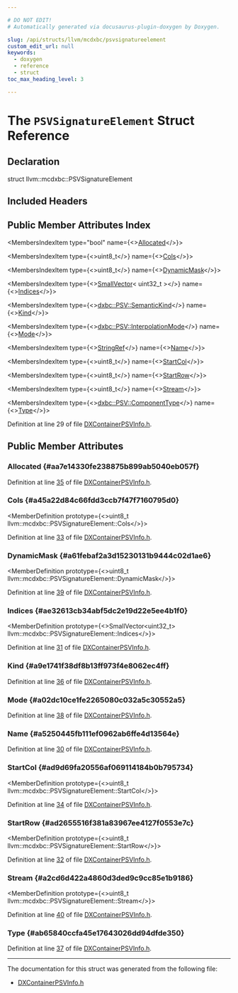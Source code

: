```yaml
---

# DO NOT EDIT!
# Automatically generated via docusaurus-plugin-doxygen by Doxygen.

slug: /api/structs/llvm/mcdxbc/psvsignatureelement
custom_edit_url: null
keywords:
  - doxygen
  - reference
  - struct
toc_max_heading_level: 3

---
```





# The `PSVSignatureElement` Struct Reference

<DoxygenPage pluginConfig={pluginConfig}>



## Declaration

<CodeBlock>struct llvm::mcdxbc::PSVSignatureElement</CodeBlock>

## Included Headers

<IncludesList>
<IncludesListItem
  filePath="llvm/MC/DXContainerPSVInfo.h"
  permalink="/docs/api/files/include/include/llvm/include/llvm/mc/dxcontainerpsvinfo-h"
  isLocal="true" />
</IncludesList>

## Public Member Attributes Index

<MembersIndex>

<MembersIndexItem
  type="bool"
  name={<><a href="#aa7e14330fe238875b899ab5040eb057f">Allocated</a></>}>
</MembersIndexItem>

<MembersIndexItem
  type={<>uint8&#95;t</>}
  name={<><a href="#a45a22d84c66fdd3ccb7f47f7160795d0">Cols</a></>}>
</MembersIndexItem>

<MembersIndexItem
  type={<>uint8&#95;t</>}
  name={<><a href="#a61febaf2a3d15230131b9444c02d1ae6">DynamicMask</a></>}>
</MembersIndexItem>

<MembersIndexItem
  type={<><a href="/docs/api/classes/llvm/smallvector">SmallVector</a>&lt; uint32&#95;t &gt;</>}
  name={<><a href="#ae32613cb34abf5dc2e19d22e5ee4b1f0">Indices</a></>}>
</MembersIndexItem>

<MembersIndexItem
  type={<><a href="/docs/api/namespaces/llvm/dxbc/psv/#a46bbed77958063a38334f15d2fb08e37">dxbc::PSV::SemanticKind</a></>}
  name={<><a href="#a9e1741f38df8b13ff973f4e8062ec4ff">Kind</a></>}>
</MembersIndexItem>

<MembersIndexItem
  type={<><a href="/docs/api/namespaces/llvm/dxbc/psv/#a920feca1650f1696430f077e1a3e8df3">dxbc::PSV::InterpolationMode</a></>}
  name={<><a href="#a02dc10ce1fe2265080c032a5c30552a5">Mode</a></>}>
</MembersIndexItem>

<MembersIndexItem
  type={<><a href="/docs/api/classes/llvm/stringref">StringRef</a></>}
  name={<><a href="#a5250445fb111ef0962ab6ffe4d13564e">Name</a></>}>
</MembersIndexItem>

<MembersIndexItem
  type={<>uint8&#95;t</>}
  name={<><a href="#ad9d69fa20556af069114184b0b795734">StartCol</a></>}>
</MembersIndexItem>

<MembersIndexItem
  type={<>uint8&#95;t</>}
  name={<><a href="#ad2655516f381a83967ee4127f0553e7c">StartRow</a></>}>
</MembersIndexItem>

<MembersIndexItem
  type={<>uint8&#95;t</>}
  name={<><a href="#a2cd6d422a4860d3ded9c9cc85e1b9186">Stream</a></>}>
</MembersIndexItem>

<MembersIndexItem
  type={<><a href="/docs/api/namespaces/llvm/dxbc/psv/#ade495cbb91531342f36210abc17526d9">dxbc::PSV::ComponentType</a></>}
  name={<><a href="#ab65840ccfa45e17643026dd94dfde350">Type</a></>}>
</MembersIndexItem>

</MembersIndex>


Definition at line 29 of file <a href="/docs/api/files/include/include/llvm/include/llvm/mc/dxcontainerpsvinfo-h">DXContainerPSVInfo.h</a>.

<SectionDefinition>

## Public Member Attributes

### Allocated {#aa7e14330fe238875b899ab5040eb057f}

<MemberDefinition
  prototype="bool llvm::mcdxbc::PSVSignatureElement::Allocated">

Definition at line <a href="/docs/api/files/include/include/llvm/include/llvm/mc/dxcontainerpsvinfo-h/#l00035">35</a> of file <a href="/docs/api/files/include/include/llvm/include/llvm/mc/dxcontainerpsvinfo-h">DXContainerPSVInfo.h</a>.
</MemberDefinition>

### Cols {#a45a22d84c66fdd3ccb7f47f7160795d0}

<MemberDefinition
  prototype={<>uint8&#95;t llvm::mcdxbc::PSVSignatureElement::Cols</>}>

Definition at line <a href="/docs/api/files/include/include/llvm/include/llvm/mc/dxcontainerpsvinfo-h/#l00033">33</a> of file <a href="/docs/api/files/include/include/llvm/include/llvm/mc/dxcontainerpsvinfo-h">DXContainerPSVInfo.h</a>.
</MemberDefinition>

### DynamicMask {#a61febaf2a3d15230131b9444c02d1ae6}

<MemberDefinition
  prototype={<>uint8&#95;t llvm::mcdxbc::PSVSignatureElement::DynamicMask</>}>

Definition at line <a href="/docs/api/files/include/include/llvm/include/llvm/mc/dxcontainerpsvinfo-h/#l00039">39</a> of file <a href="/docs/api/files/include/include/llvm/include/llvm/mc/dxcontainerpsvinfo-h">DXContainerPSVInfo.h</a>.
</MemberDefinition>

### Indices {#ae32613cb34abf5dc2e19d22e5ee4b1f0}

<MemberDefinition
  prototype={<>SmallVector&lt;uint32&#95;t&gt; llvm::mcdxbc::PSVSignatureElement::Indices</>}>

Definition at line <a href="/docs/api/files/include/include/llvm/include/llvm/mc/dxcontainerpsvinfo-h/#l00031">31</a> of file <a href="/docs/api/files/include/include/llvm/include/llvm/mc/dxcontainerpsvinfo-h">DXContainerPSVInfo.h</a>.
</MemberDefinition>

### Kind {#a9e1741f38df8b13ff973f4e8062ec4ff}

<MemberDefinition
  prototype="dxbc::PSV::SemanticKind llvm::mcdxbc::PSVSignatureElement::Kind">

Definition at line <a href="/docs/api/files/include/include/llvm/include/llvm/mc/dxcontainerpsvinfo-h/#l00036">36</a> of file <a href="/docs/api/files/include/include/llvm/include/llvm/mc/dxcontainerpsvinfo-h">DXContainerPSVInfo.h</a>.
</MemberDefinition>

### Mode {#a02dc10ce1fe2265080c032a5c30552a5}

<MemberDefinition
  prototype="dxbc::PSV::InterpolationMode llvm::mcdxbc::PSVSignatureElement::Mode">

Definition at line <a href="/docs/api/files/include/include/llvm/include/llvm/mc/dxcontainerpsvinfo-h/#l00038">38</a> of file <a href="/docs/api/files/include/include/llvm/include/llvm/mc/dxcontainerpsvinfo-h">DXContainerPSVInfo.h</a>.
</MemberDefinition>

### Name {#a5250445fb111ef0962ab6ffe4d13564e}

<MemberDefinition
  prototype="StringRef llvm::mcdxbc::PSVSignatureElement::Name">

Definition at line <a href="/docs/api/files/include/include/llvm/include/llvm/mc/dxcontainerpsvinfo-h/#l00030">30</a> of file <a href="/docs/api/files/include/include/llvm/include/llvm/mc/dxcontainerpsvinfo-h">DXContainerPSVInfo.h</a>.
</MemberDefinition>

### StartCol {#ad9d69fa20556af069114184b0b795734}

<MemberDefinition
  prototype={<>uint8&#95;t llvm::mcdxbc::PSVSignatureElement::StartCol</>}>

Definition at line <a href="/docs/api/files/include/include/llvm/include/llvm/mc/dxcontainerpsvinfo-h/#l00034">34</a> of file <a href="/docs/api/files/include/include/llvm/include/llvm/mc/dxcontainerpsvinfo-h">DXContainerPSVInfo.h</a>.
</MemberDefinition>

### StartRow {#ad2655516f381a83967ee4127f0553e7c}

<MemberDefinition
  prototype={<>uint8&#95;t llvm::mcdxbc::PSVSignatureElement::StartRow</>}>

Definition at line <a href="/docs/api/files/include/include/llvm/include/llvm/mc/dxcontainerpsvinfo-h/#l00032">32</a> of file <a href="/docs/api/files/include/include/llvm/include/llvm/mc/dxcontainerpsvinfo-h">DXContainerPSVInfo.h</a>.
</MemberDefinition>

### Stream {#a2cd6d422a4860d3ded9c9cc85e1b9186}

<MemberDefinition
  prototype={<>uint8&#95;t llvm::mcdxbc::PSVSignatureElement::Stream</>}>

Definition at line <a href="/docs/api/files/include/include/llvm/include/llvm/mc/dxcontainerpsvinfo-h/#l00040">40</a> of file <a href="/docs/api/files/include/include/llvm/include/llvm/mc/dxcontainerpsvinfo-h">DXContainerPSVInfo.h</a>.
</MemberDefinition>

### Type {#ab65840ccfa45e17643026dd94dfde350}

<MemberDefinition
  prototype="dxbc::PSV::ComponentType llvm::mcdxbc::PSVSignatureElement::Type">

Definition at line <a href="/docs/api/files/include/include/llvm/include/llvm/mc/dxcontainerpsvinfo-h/#l00037">37</a> of file <a href="/docs/api/files/include/include/llvm/include/llvm/mc/dxcontainerpsvinfo-h">DXContainerPSVInfo.h</a>.
</MemberDefinition>

</SectionDefinition>

<hr/>

The documentation for this struct was generated from the following file:

<ul>
<li><a href="/docs/api/files/include/include/llvm/include/llvm/mc/dxcontainerpsvinfo-h">DXContainerPSVInfo.h</a></li>
</ul>

</DoxygenPage>
